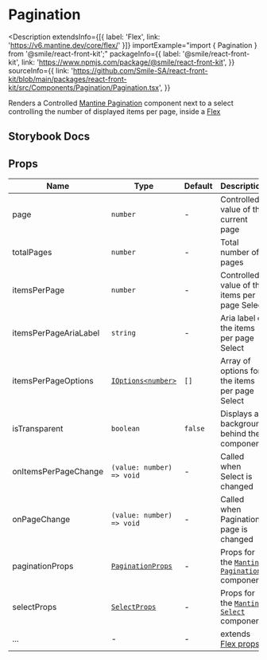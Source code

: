 # Pagination

<Description
  extendsInfo={[{ label: 'Flex', link: 'https://v6.mantine.dev/core/flex/' }]}
  importExample="import { Pagination } from '@smile/react-front-kit';"
  packageInfo={{
    label: '@smile/react-front-kit',
    link: 'https://www.npmjs.com/package/@smile/react-front-kit',
  }}
  sourceInfo={{
    link: 'https://github.com/Smile-SA/react-front-kit/blob/main/packages/react-front-kit/src/Components/Pagination/Pagination.tsx',
  }}
>
  Renders a Controlled [Mantine
  Pagination](https://v6.mantine.dev/core/pagination/) component next to a
  select controlling the number of displayed items per page, inside a
  [Flex](https://v6.mantine.dev/core/flex/)
</Description>

## Storybook Docs

<StorybookEmbed storyId="3-custom-components-pagination--docs" height="1090" />

## Props

| Name                     | Type                                                                 | Default | Description                                                                            |
| ------------------------ | -------------------------------------------------------------------- | ------- | -------------------------------------------------------------------------------------- |
| page <Required/>         | `number`                                                             | -       | Controlled value of the current page                                                   |
| totalPages <Required/>   | `number`                                                             | -       | Total number of pages                                                                  |
| itemsPerPage <Required/> | `number`                                                             | -       | Controlled value of the items per page Select                                          |
| itemsPerPageAriaLabel    | `string`                                                             | -       | Aria label of the items per page Select                                                |
| itemsPerPageOptions      | [`IOptions<number>`](../shared-types/i-options)                      | `[]`    | Array of options for the items per page Select                                         |
| isTransparent            | `boolean`                                                            | `false` | Displays a background behind the component                                             |
| onItemsPerPageChange     | `(value: number) => void`                                            | -       | Called when Select is changed                                                          |
| onPageChange             | `(value: number) => void`                                            | -       | Called when Pagination page is changed                                                 |
| paginationProps          | [`PaginationProps`](https://v6.mantine.dev/core/pagination/?t=props) | -       | Props for the [`Mantine Pagination`](https://v6.mantine.dev/core/pagination) component |
| selectProps              | [`SelectProps`](https://v6.mantine.dev/core/select/?t=props)         | -       | Props for the [`Mantine Select`](https://v6.mantine.dev/core/select/) component        |
| ...                      | -                                                                    | -       | extends [Flex props](https://v6.mantine.dev/core/flex/?t=props)                        |
